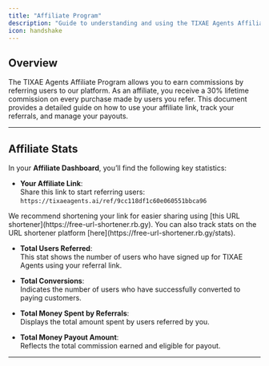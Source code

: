 ```yaml
---
title: "Affiliate Program"
description: "Guide to understanding and using the TIXAE Agents Affiliate Program."
icon: handshake
---
```


## Overview

The TIXAE Agents Affiliate Program allows you to earn commissions by referring users to our platform. As an affiliate, you receive a 30% lifetime commission on every purchase made by users you refer. This document provides a detailed guide on how to use your affiliate link, track your referrals, and manage your payouts.

---

## Affiliate Stats

In your **Affiliate Dashboard**, you’ll find the following key statistics:

- **Your Affiliate Link**:  
  Share this link to start referring users:  
  `https://tixaeagents.ai/ref/9cc118df1c60e060551bbca96`

<Note>
  We recommend shortening your link for easier sharing using [this URL
  shortener](https://free-url-shortener.rb.gy). You can also track stats on the
  URL shortener platform [here](https://free-url-shortener.rb.gy/stats).
</Note>

- **Total Users Referred**:  
  This stat shows the number of users who have signed up for TIXAE Agents using your referral link.

- **Total Conversions**:  
  Indicates the number of users who have successfully converted to paying customers.

- **Total Money Spent by Referrals**:  
  Displays the total amount spent by users referred by you.

- **Total Money Payout Amount**:  
  Reflects the total commission earned and eligible for payout.

---
